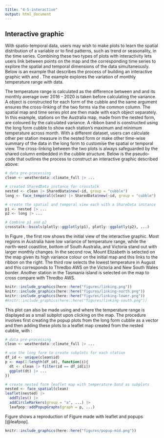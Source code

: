 ```yaml
---
title: "4-5-interactive"
output: html_document
---
```


## Interactive graphic

With spatio-temporal data, users may wish to make plots to learn the spatial distribution of a variable or to find patterns, such as trend or seasonality, in the time series. Combining these two types of plots with interactivity lets users link between points on the map and the corresponding time series to explore the spatial and temporal dimensions of the data simultaneously. Below is an example that describes the process of building an interactive graphic with \pkg{cubble} and \pkg{crosstalk}. The example explores the variation of monthly temperature range with \code{weatherdata::climate_full} data. 

The temperature range is calculated as the difference between \code{tmax} and \code{tmin} and its monthly average over 2016 - 2020 is taken before calculating the variance. A \code{SharedData} object is constructed for each form of the cubble and the same \code{group} argument ensures the cross-linking of the two forms via the common \code{id} column. The spatial map and time series plot are then made with each \code{SharedData} object separately. In this example, stations on the Australia map, made from the nested form, are coloured by the calculated variance. A ribbon band is constructed using the long form cubble to show each station's  maximum and minimum temperature across month. With a different dataset, users can calculate other per station measure in the nested form or make other time-wise summary of the data in the long form to customise the spatial or temporal view. The cross-linking between the two plots is always safeguarded by the shared \code{id} column embedded in the cubble structure. Below is the pseudo-code that outlines the process to construct an interactive graphic described above:

``` r
# data pre-processing
clean <- weatherdata::climate_full |> ...

# created SharedData instance for crosstalk
nested <- clean |> SharedData$new(~id, group = "cubble")
long <- face_temporal(clean) |> SharedData$new(~id, group = "cubble")

# create the spatial and temporal view each with a ShareData instance
p1 <- nested |> ...
p2 <- long |> ...

# Combine p1 and p2
crosstalk::bscols(plotly::ggplotly(p1), plotly::ggplotly(p2), ...)

```

In Figure \ref{fig:interactive-linking}, the first row shows the initial view of the interactive graphic. Most regions in Australia have low variance of temperature range, while the north-west coastline, bottom of South Australia, and Victoria stand out with larger monthly changes. In the second row, Mount Elizabeth is selected on the map given its high variance colour on the initial map and this links to the ribbon on the right. The third row selects the lowest temperature in August and this corresponds to Thredbo AWS on the Victoria and New South Wales border. Another station in the Tasmania island is selected on the map to cross compare with Thredbo AWS.

```r
knitr::include_graphics(here::here("figures/linking.png"))
knitr::include_graphics(here::here("figures/linking-north.png"))
knitr::include_graphics(here::here("figures/linking-lower.png"))
#knitr::include_graphics(here::here("figures/linking-south.png"))
```

This plot can also be made using \pkg{cubble} and \pkg{leaflet} where the temperature range is displayed as a small subplot upon clicking on the map. The procedure involves first creating the popup plots from the long form cubble as a vector and then adding these plots to a leaflet map created from the nested cubble, with \code{leafpop::addPopupGraphs()}:

``` r
# data pre-processing
clean <- weatherdata::climate_full |> ...

# use the long form to create subplots for each station
df_id <- unique(clean$id)
p <- map(1:length(df_id), function(i){
  dt <- clean |> filter(id == df_id[i])
  ggplot(dt) |> ...
})

# create nested form leaflet map with temperature band as subplots
nested <- face_spatial(clean)
leaflet(nested) |>
  addTiles() |>
  addCircleMarkers(group = "a", ...) |>
  leafpop::addPopupGraphs(graph = p, ...)

```

Figure \ref{fig:interactive-popup} shows a reproduction of Figure \ref{fig:interactive-linking} made  with leaflet and popups [@leafpop]. 

```r
knitr::include_graphics(here::here("figures/popup-mid.png")) 
```


